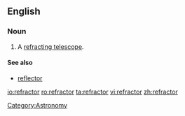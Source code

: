 ==English==
{{wikipedia}}
===Noun===
{{en-noun}}

# A [[refracting telescope]].

====See also====
* [[reflector]]

[[Category:Astronomy]]

[[io:refractor]]
[[ro:refractor]]
[[ta:refractor]]
[[vi:refractor]]
[[zh:refractor]]
